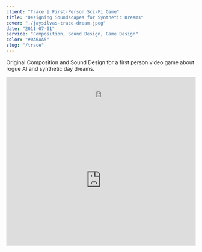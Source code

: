 ```yaml
---
client: "Trace | First-Person Sci-Fi Game"
title: "Designing Soundscapes for Synthetic Dreams"
cover: "./jaysilvas-trace-dream.jpeg"
date: "2011-07-01"
service: "Composition, Sound Design, Game Design"
color: "#0A6AA5"
slug: "/trace"
---
```


Original Composition and Sound Design for a first person video game about rogue AI and synthetic day dreams.

<iframe width="100%" height="100" scrolling="no" frameborder="no" allow="autoplay" src="https://w.soundcloud.com/player/?url=https%3A//api.soundcloud.com/tracks/15236072&color=%23ff5500&auto_play=true&hide_related=false&show_comments=true&show_user=true&show_reposts=false&show_teaser=true&visual=true"></iframe>

<iframe width="100%" height="350" scrolling="no" frameborder="no" allow="autoplay" src="https://w.soundcloud.com/player/?url=https%3A//api.soundcloud.com/playlists/1800176817&color=%23ff5500&auto_play=false&hide_related=false&show_comments=true&show_user=true&show_reposts=false&show_teaser=true"></iframe>